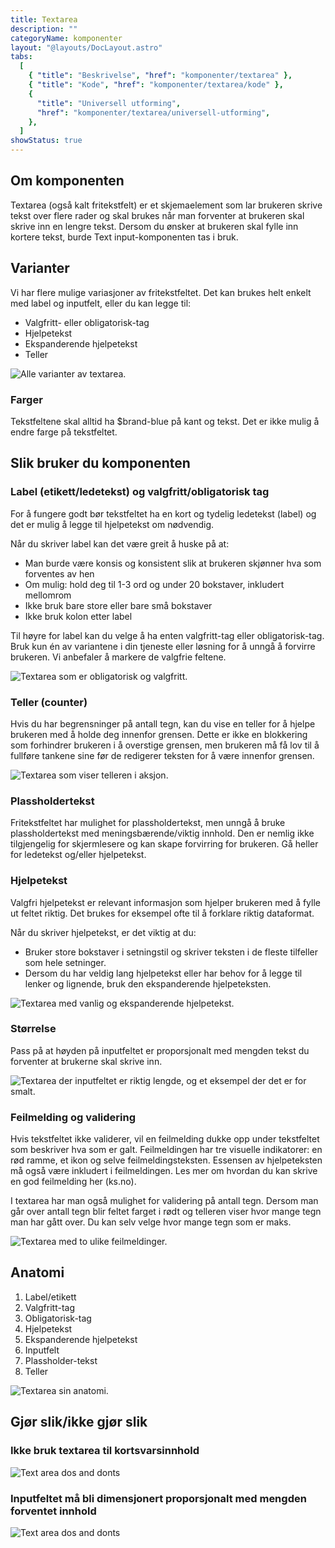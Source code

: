```yaml
---
title: Textarea
description: ""
categoryName: komponenter
layout: "@layouts/DocLayout.astro"
tabs:
  [
    { "title": "Beskrivelse", "href": "komponenter/textarea" },
    { "title": "Kode", "href": "komponenter/textarea/kode" },
    {
      "title": "Universell utforming",
      "href": "komponenter/textarea/universell-utforming",
    },
  ]
showStatus: true
---
```



## Om komponenten

Textarea (også kalt fritekstfelt) er et skjemaelement som lar brukeren skrive tekst over flere rader og skal brukes når man forventer at brukeren skal skrive inn en lengre tekst. Dersom du ønsker at brukeren skal fylle inn kortere tekst, burde Text input-komponenten tas i bruk.

<CodeExample client:load>
  <PktTextarea
    id="exampleInputText1"
    label="Dette er et langsvarfelt"
    helptext="Under merkelappen til langsvarfeltet kan man skrive videre instruksjoner for utfylling av dette feltet"
    placeholder="Plassholder"
    client:load
  />
</CodeExample>

## Varianter

Vi har flere mulige variasjoner av fritekstfeltet. Det kan brukes helt enkelt med label og inputfelt, eller du kan legge til:

- Valgfritt- eller obligatorisk-tag
- Hjelpetekst
- Ekspanderende hjelpetekst
- Teller

<ImageWrapper>
  <img
    src="/assets/komponenter/textarea/textarea-0.svg"
    alt="Alle varianter av textarea."
    aria-hidden="true"
  />
</ImageWrapper>

### Farger

Tekstfeltene skal alltid ha $brand-blue på kant og tekst. Det er ikke mulig å endre farge på tekstfeltet.

## Slik bruker du komponenten

### Label (etikett/ledetekst) og valgfritt/obligatorisk tag

For å fungere godt bør tekstfeltet ha en kort og tydelig ledetekst (label) og det er mulig å legge til hjelpetekst om nødvendig.

Når du skriver label kan det være greit å huske på at:

- Man burde være konsis og konsistent slik at brukeren skjønner hva som forventes av hen
- Om mulig: hold deg til 1-3 ord og under 20 bokstaver, inkludert mellomrom
- Ikke bruk bare store eller bare små bokstaver
- Ikke bruk kolon etter label

Til høyre for label kan du velge å ha enten valgfritt-tag eller obligatorisk-tag. Bruk kun én av variantene i din tjeneste eller løsning for å unngå å forvirre brukeren. Vi anbefaler å markere de valgfrie feltene.

<ImageWrapper>
  <img
    src="/assets/komponenter/textarea/textarea-1.svg"
    alt="Textarea som er obligatorisk og valgfritt."
    aria-hidden="true"
  />
</ImageWrapper>

### Teller (counter)

Hvis du har begrensninger på antall tegn, kan du vise en teller for å hjelpe brukeren med å holde deg innenfor grensen. Dette er ikke en blokkering som forhindrer brukeren i å overstige grensen, men brukeren må få lov til å fullføre tankene sine før de redigerer teksten for å være innenfor grensen.

<ImageWrapper>
  <img
    src="/assets/komponenter/textarea/textarea-2.svg"
    alt="Textarea som viser telleren i aksjon."
    aria-hidden="true"
  />
</ImageWrapper>

### Plassholdertekst

Fritekstfeltet har mulighet for plassholdertekst, men unngå å bruke plassholdertekst med meningsbærende/viktig innhold. Den er nemlig ikke tilgjengelig for skjermlesere og kan skape forvirring for brukeren. Gå heller for ledetekst og/eller hjelpetekst.

### Hjelpetekst

Valgfri hjelpetekst er relevant informasjon som hjelper brukeren med å fylle ut feltet riktig. Det brukes for eksempel ofte til å forklare riktig dataformat.

Når du skriver hjelpetekst, er det viktig at du:

- Bruker store bokstaver i setningstil og skriver teksten i de fleste tilfeller som hele setninger.
- Dersom du har veldig lang hjelpetekst eller har behov for å legge til lenker og lignende, bruk den ekspanderende hjelpeteksten.

<ImageWrapper>
  <img
    src="/assets/komponenter/textarea/textarea-3.svg"
    alt="Textarea med vanlig og ekspanderende hjelpetekst."
    aria-hidden="true"
  />
</ImageWrapper>

### Størrelse

Pass på at høyden på inputfeltet er proporsjonalt med mengden tekst du forventer at brukerne skal skrive inn.

<ImageWrapper>
  <img
    src="/assets/komponenter/textarea/textarea-4.svg"
    alt="Textarea der inputfeltet er riktig lengde, og et eksempel der det er for smalt."
    aria-hidden="true"
  />
</ImageWrapper>

### Feilmelding og validering

Hvis tekstfeltet ikke validerer, vil en feilmelding dukke opp under tekstfeltet som beskriver hva som er galt. Feilmeldingen har tre visuelle indikatorer: en rød ramme, et ikon og selve feilmeldingsteksten. Essensen av hjelpeteksten må også være inkludert i feilmeldingen. Les mer om hvordan du kan skrive en god feilmelding her (ks.no).

I textarea har man også mulighet for validering på antall tegn. Dersom man går over antall tegn blir feltet farget i rødt og telleren viser hvor mange tegn man har gått over. Du kan selv velge hvor mange tegn som er maks.

<ImageWrapper>
  <img
    src="/assets/komponenter/textarea/textarea-5.svg"
    alt="Textarea med to ulike feilmeldinger."
    aria-hidden="true"
  />
</ImageWrapper>

## Anatomi

1. Label/etikett
2. Valgfritt-tag
3. Obligatorisk-tag
4. Hjelpetekst
5. Ekspanderende hjelpetekst
6. Inputfelt
7. Plassholder-tekst
8. Teller

<ImageWrapper>
  <img
    src="/assets/komponenter/textarea/textarea-6.svg"
    alt="Textarea sin anatomi."
    aria-hidden="true"
  />
</ImageWrapper>

## Gjør slik/ikke gjør slik

### Ikke bruk textarea til kortsvarsinnhold

<ImageWrapper>
  <img
    src="/assets/komponenter/textarea/textarea-7.svg"
    alt="Text area dos and donts"
    aria-hidden="true"
  />
</ImageWrapper>

### Inputfeltet må bli dimensjonert proporsjonalt med mengden forventet innhold

<ImageWrapper>
  <img
    src="/assets/komponenter/textarea/textarea-8.svg"
    alt="Text area dos and donts"
    aria-hidden="true"
  />
</ImageWrapper>
